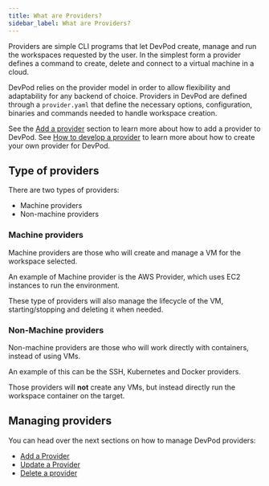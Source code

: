 ```yaml
---
title: What are Providers?
sidebar_label: What are Providers?
---
```


Providers are simple CLI programs that let DevPod create, manage and run the workspaces requested by the user.
In the simplest form a provider defines a command to create, delete and connect to a virtual machine in a cloud.

DevPod relies on the provider model in order to allow flexibility and adaptability for any backend of choice.
Providers in DevPod are defined through a `provider.yaml` that define the necessary options, configuration, binaries and commands needed to handle workspace creation.

See the [Add a provider](./add-provider.mdx) section to learn more about how to add a provider to DevPod.
See [How to develop a provider](../developing-providers/quickstart.mdx) to learn more about how to create your own provider for DevPod.

## Type of providers

There are two types of providers:

* Machine providers
* Non-machine providers

### Machine providers

Machine providers are those who will create and manage a VM for the workspace
selected.

An example of Machine provider is the AWS Provider, which uses EC2 instances to
run the environment.

These type of providers will also manage the lifecycle of the VM, starting/stopping
and deleting it when needed.

### Non-Machine providers

Non-machine providers are those who will work directly with containers, instead
of using VMs.

An example of this can be the SSH, Kubernetes and Docker providers.

Those providers will **not** create any VMs, but instead directly run the workspace
container on the target.

## Managing providers

You can head over the next sections on how to manage DevPod providers:

- [Add a Provider](./add-provider.mdx)
- [Update a Provider](./update-provider.mdx)
- [Delete a provider](./delete-provider.mdx)
